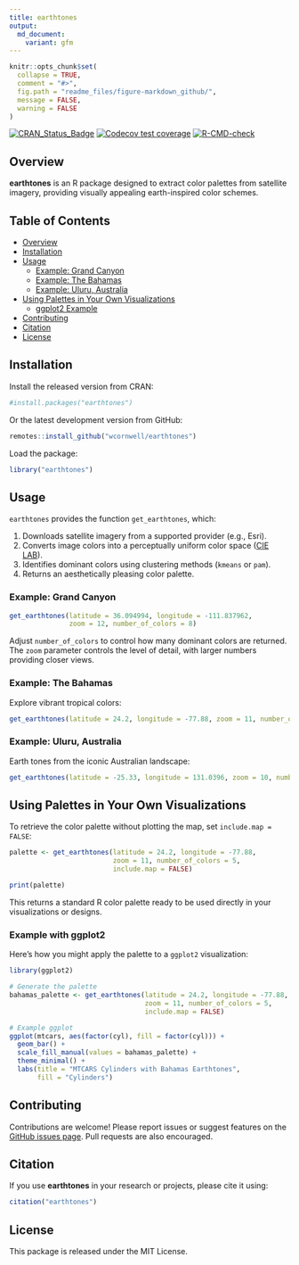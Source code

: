 ```yaml
---
title: earthtones
output:
  md_document:
    variant: gfm
---
```


<!-- README.md is generated from README.Rmd. Please edit this file directly. -->

```r
knitr::opts_chunk$set(
  collapse = TRUE,
  comment = "#>",
  fig.path = "readme_files/figure-markdown_github/",
  message = FALSE,
  warning = FALSE
)
```

[![CRAN_Status_Badge](http://www.r-pkg.org/badges/version/earthtones)](https://cran.r-project.org/package=earthtones)
[![Codecov test coverage](https://codecov.io/gh/traitecoevo/earthtones/branch/master/graph/badge.svg)](https://app.codecov.io/gh/traitecoevo/earthtones?branch=master)
[![R-CMD-check](https://github.com/traitecoevo/earthtones/actions/workflows/R-CMD-check.yaml/badge.svg)](https://github.com/traitecoevo/earthtones/actions/workflows/R-CMD-check.yaml)

## Overview

**earthtones** is an R package designed to extract color palettes from satellite imagery, providing visually appealing earth-inspired color schemes.

## Table of Contents

- [Overview](#overview)
- [Installation](#installation)
- [Usage](#usage)
  - [Example: Grand Canyon](#example-grand-canyon)
  - [Example: The Bahamas](#example-the-bahamas)
  - [Example: Uluru, Australia](#example-uluru-australia)
- [Using Palettes in Your Own Visualizations](#using-palettes-in-your-own-visualizations)
  - [ggplot2 Example](#example-with-ggplot2)
- [Contributing](#contributing)
- [Citation](#citation)
- [License](#license)

## Installation

Install the released version from CRAN:

```r
#install.packages("earthtones")
```

Or the latest development version from GitHub:

```r
remotes::install_github("wcornwell/earthtones")
```

Load the package:

```r
library("earthtones")
```

## Usage

`earthtones` provides the function `get_earthtones`, which:

1. Downloads satellite imagery from a supported provider (e.g., Esri).
2. Converts image colors into a perceptually uniform color space ([CIE LAB](https://en.wikipedia.org/wiki/Lab_color_space)).
3. Identifies dominant colors using clustering methods (`kmeans` or `pam`).
4. Returns an aesthetically pleasing color palette.

### Example: Grand Canyon

```r
get_earthtones(latitude = 36.094994, longitude = -111.837962, 
               zoom = 12, number_of_colors = 8)
```

Adjust `number_of_colors` to control how many dominant colors are returned. The `zoom` parameter controls the level of detail, with larger numbers providing closer views.

### Example: The Bahamas

Explore vibrant tropical colors:

```r
get_earthtones(latitude = 24.2, longitude = -77.88, zoom = 11, number_of_colors = 5)
```

### Example: Uluru, Australia

Earth tones from the iconic Australian landscape:

```r
get_earthtones(latitude = -25.33, longitude = 131.0396, zoom = 10, number_of_colors = 6)
```

## Using Palettes in Your Own Visualizations

To retrieve the color palette without plotting the map, set `include.map = FALSE`:

```r
palette <- get_earthtones(latitude = 24.2, longitude = -77.88,
                          zoom = 11, number_of_colors = 5,
                          include.map = FALSE)

print(palette)
```

This returns a standard R color palette ready to be used directly in your visualizations or designs.

### Example with ggplot2

Here's how you might apply the palette to a `ggplot2` visualization:

```r
library(ggplot2)

# Generate the palette
bahamas_palette <- get_earthtones(latitude = 24.2, longitude = -77.88,
                                  zoom = 11, number_of_colors = 5,
                                  include.map = FALSE)

# Example ggplot
ggplot(mtcars, aes(factor(cyl), fill = factor(cyl))) +
  geom_bar() +
  scale_fill_manual(values = bahamas_palette) +
  theme_minimal() +
  labs(title = "MTCARS Cylinders with Bahamas Earthtones",
       fill = "Cylinders")
```

## Contributing

Contributions are welcome! Please report issues or suggest features on the [GitHub issues page](https://github.com/traitecoevo/earthtones/issues). Pull requests are also encouraged.

## Citation

If you use **earthtones** in your research or projects, please cite it using:

```r
citation("earthtones")
```

## License

This package is released under the MIT License.
